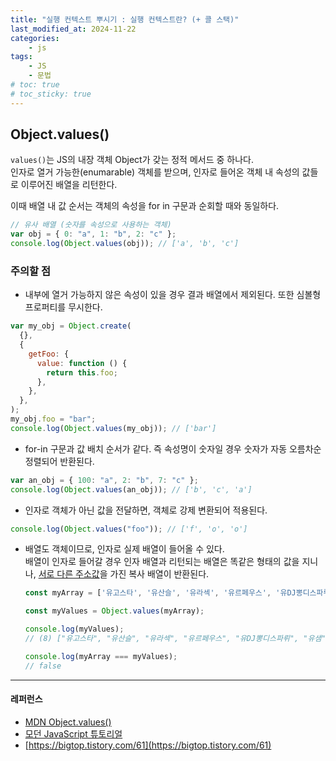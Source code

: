 ```yaml
---
title: "실행 컨텍스트 뿌시기 : 실행 컨텍스트란? (+ 콜 스택)"
last_modified_at: 2024-11-22
categories:
    - js
tags:
    - JS
    - 문법
# toc: true
# toc_sticky: true
---
```


## Object.values()
`values()`는 JS의 내장 객체 Object가 갖는 정적 메서드 중 하나다.  
인자로 열거 가능한(enumarable) 객체를 받으며, 인자로 들어온 객체 내 속성의 값들로 이루어진 배열을 리턴한다.  
  
이때 배열 내 값 순서는 객체의 속성을 for in 구문과 순회할 때와 동일하다.
```javascript
// 유사 배열 (숫자를 속성으로 사용하는 객체)
var obj = { 0: "a", 1: "b", 2: "c" };
console.log(Object.values(obj)); // ['a', 'b', 'c']
```
### 주의할 점
- 내부에 열거 가능하지 않은 속성이 있을 경우 결과 배열에서 제외된다. 또한 심볼형 프로퍼티를 무시한다.
```javascript
var my_obj = Object.create(
  {},
  {
    getFoo: {
      value: function () {
        return this.foo;
      },
    },
  },
);
my_obj.foo = "bar";
console.log(Object.values(my_obj)); // ['bar']
```
- for-in 구문과 값 배치 순서가 같다. 즉 속성명이 숫자일 경우 숫자가 자동 오름차순 정렬되어 반환된다.
```javascript 
var an_obj = { 100: "a", 2: "b", 7: "c" };
console.log(Object.values(an_obj)); // ['b', 'c', 'a']
```
- 인자로 객체가 아닌 값을 전달하면, 객체로 강제 변환되어 적용된다.
```javascript
console.log(Object.values("foo")); // ['f', 'o', 'o']
```
- 배열도 객체이므로, 인자로 실제 배열이 들어올 수 있다.  
  배열이 인자로 들어갈 경우 인자 배열과 리턴되는 배열은 똑같은 형태의 값을 지니나, <u>서로 다른 주소값</u>을 가진 복사 배열이 반환된다.
  ```javascript
  const myArray = ['유고스타', '유산슬', '유라섹', '유르페우스', '유DJ뽕디스파뤼', '유샘', '닭터유', '유두래곤'];

  const myValues = Object.values(myArray);

  console.log(myValues);
  // (8) ["유고스타", "유산슬", "유라섹", "유르페우스", "유DJ뽕디스파뤼", "유샘", "닭터유", "유두래곤"]

  console.log(myArray === myValues);
  // false
  ```
---
#### 레퍼런스
- [MDN Object.values()](https://developer.mozilla.org/en-US/docs/Web/JavaScript/Reference/Global_Objects/Object/values)
- [모던 JavaScript 튜토리얼](https://ko.javascript.info/keys-values-entries)
- [https://bigtop.tistory.com/61](https://bigtop.tistory.com/61)